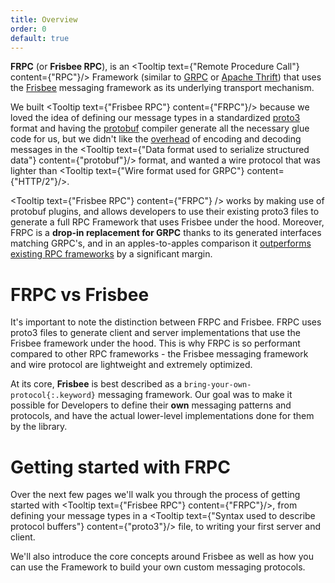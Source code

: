 ```yaml
---
title: Overview
order: 0
default: true
---
```


**FRPC** (or **Frisbee RPC**), is an <Tooltip text={"Remote Procedure Call"} content={"RPC"}/> Framework (similar to [GRPC](https://grpc.io) or
[Apache Thrift](https://thrift.apache.org/)) that uses the [Frisbee](/concepts/frisbee) messaging framework as its underlying transport mechanism.

We built <Tooltip text={"Frisbee RPC"} content={"FRPC"}/> because we loved the idea of defining our message types in a standardized
[proto3](https://developers.google.com/protocol-buffers/docs/proto3) format and having the [protobuf](https://github.com/protocolbuffers/protobuf) compiler generate all the necessary
glue code for us, but we didn't like the [overhead](https://github.com/boguslaw-wojcik/encoding-benchmarks) of encoding and decoding
messages in the <Tooltip text={"Data format used to serialize structured data"} content={"protobuf"}/> format, and wanted a wire protocol that was lighter than <Tooltip text={"Wire format used for GRPC"} content={"HTTP\/2"}/>.

<Tooltip text={"Frisbee RPC"} content={"FRPC"} /> works by making use of protobuf
plugins, and allows developers to use their existing proto3 files to generate a full
RPC Framework that uses Frisbee under the hood. Moreover, FRPC is a **drop-in
replacement for GRPC** thanks to its generated interfaces matching GRPC's, and in
an apples-to-apples comparison it [outperforms existing RPC frameworks]() by a significant margin.

# FRPC vs Frisbee

It's important to note the distinction between FRPC and Frisbee. FRPC uses proto3 files to generate client and server
implementations that use the Frisbee framework under the hood. This is why FRPC is so performant compared to other RPC
frameworks - the Frisbee messaging framework and wire protocol are lightweight and extremely optimized.

At its core, **Frisbee** is best described as a `bring-your-own-protocol{:.keyword}` messaging framework. Our goal was
to make it possible for Developers to define their **own** messaging patterns and protocols, and have the actual
lower-level implementations done for them by the library.

<Note content="A simple way to understand this is to think of FRPC as a Request/Reply protocol, and Frisbee as the low-level implementation of that protocol. With Frisbee you can implement any protocol or pattern you'd like, but since Request/Reply is so common FRPC allows you to implement that specific pattern very quickly and easily."/>

# Getting started with FRPC

Over the next few pages we'll walk you through the process of getting started with <Tooltip text={"Frisbee RPC"} content={"FRPC"}/>,
from defining your message types in a <Tooltip text={"Syntax used to describe protocol buffers"} content={"proto3"}/> file, to writing your first server and client.

We'll also introduce the core concepts around Frisbee as well as how you can use the Framework to build your own custom messaging protocols.
